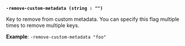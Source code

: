 <a id="kv-flag-remove-custom-metadata" />

**`-remove-custom-metadata (string : "")`**

Key to remove from custom metadata. You can specify this flag multiple times to
remove multiple keys.

**Example**: `-remove-custom-metadata "foo"`
